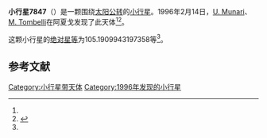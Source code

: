 {{Infobox planet
| bgcolour = #FFFFC0
| name = 7847 Mattiaorsi
| symbol = 
| image = 
| caption = 
| discovery = yes
| discovery_ref = 
| discoverer = [[U._Munari|U. Munari]]、[[M._Tombelli|M. Tombelli]]
| discovery_site = [[阿夏戈|阿夏戈]] 
| discovered = 1996年2月14日
| designations = yes
| mp_name = 
| named_after = 
| alt_names = 1996 CS8/ 1989 WD5
| mp_category = [[主带小行星|主带小行星]]
| orbit_ref = <ref name="a">[http://ssd.jpl.nasa.gov/sbdb.cgi?sstr=7847 7847 Mattiaorsi] {{Wayback|url=http://ssd.jpl.nasa.gov/sbdb.cgi?sstr=7847 |date=20210723224537 }}，小行星數據庫瀏覽器（JPL Small-Body Database Browser）－[[美国国家航空航天局|美国国家航空航天局]]喷气推进实验室</ref>
| epoch = 2456400.5 (2013年4月18日更新)
| aphelion = {{convert|3.450279766872502|AU|km|3|abbr=on|lk=out}}
| perihelion = {{convert|2.781924484645002|AU|km|3|abbr=on}}
| semimajor = {{convert|3.116102125758752|AU|km|3|abbr=on}}
| eccentricity = 0.107242198
| period = 2009.166604 [[日|日]]<br />5.5[[儒略年|儒略年]]
| avg_speed = 
| inclination = 6.115003480828571
| asc_node = 128.4460654710858
| mean_anomaly = 
| arg_peri = 105.1909943197358
| satellites = 
| physical_characteristics = yes
| dimensions = 
| mass = 
| density = 
| surface_grav = 
| escape_velocity = 
| sidereal_day = 
| axial_tilt = 
| pole_ecliptic_lat = 
| pole_ecliptic_lon = 
| albedo = 
| temperatures= 
| temp_name1 = 
| mean_temp_1 = 
| max_temp_1 = 
| temp_name2 = 
| max_temp_2 = 
| spectral_type = 
| abs_magnitude = 105.1909943197358
}}

'''小行星7847'''（{{lang-en|7847 Mattiaorsi}}）是一颗围绕[[太阳|太阳]][[公转|公转]]的[[小行星|小行星]]。1996年2月14日，[[U._Munari|U. Munari]]、[[M._Tombelli|M. Tombelli]]在阿夏戈发现了此天体<ref name="a" /><ref>{{cite news|title=小行星列表|url=http://cfa-www.harvard.edu/iau/lists/NumberedMPs.txt|accessdate=2013-07-08|newspaper=哈佛大学|archive-date=2008-05-17|archive-url=https://web.archive.org/web/20080517010638/http://cfa-www.harvard.edu/iau/lists/NumberedMPs.txt|dead-url=no}}</ref>。

这颗小行星的[[绝对星等|绝对星等]]为105.1909943197358等<ref name="a" />。

==参考文献==
{{reflist}}
{{Minor Planet Number|[[小行星7846|小行星7846]]|[[小行星7848|小行星7848]]}}

{{小天体}}

[[Category:小行星带天体|Category:小行星带天体]]
[[Category:1996年发现的小行星|Category:1996年发现的小行星]]

{{asteroid-stub}}